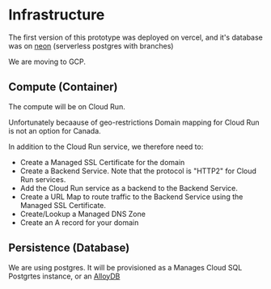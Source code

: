 # Infrastructure

The first version of this prototype was deployed on vercel,
and it's database was on [neon](https://neon.tech/) (serverless postgres with branches)

We are moving to GCP.

## Compute (Container)

The compute will be on Cloud Run.

Unfortunately becaause of geo-restrictions Domain mapping for Cloud Run is not an option for Canada.

In addition to the Cloud Run service, we therefore need to:

- Create a Managed SSL Certificate for the domain
- Create a Backend Service. Note that the protocol is "HTTP2" for Cloud Run services.
- Add the Cloud Run service as a backend to the Backend Service.
- Create a URL Map to route traffic to the Backend Service using the Managed SSL Certificate.
- Create/Lookup a Managed DNS Zone
- Create an A record for your domain

## Persistence (Database)

We are using postgres. It will be provisioned as a Manages Cloud SQL Postgrtes instance, or an [AlloyDB](https://cloud.google.com/alloydb)
